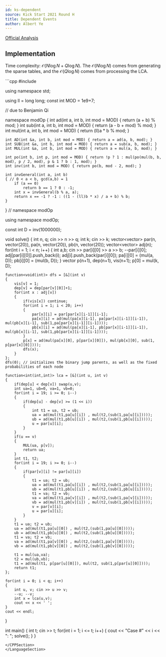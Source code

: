 ```yaml
---
id: ks-dependent
source: Kick Start 2021 Round H
title: Dependent Events 
author: Albert Ye
---
```


[Official Analysis](https://codingcompetitions.withgoogle.com/kickstart/round/0000000000435914/00000000008d9970#analysis)

## Implementation
Time complexity: $\mathcal{O}(N \log N + Q \log N)$. The $\mathcal{O}(N \log N)$ comes from generating the sparse tables, and the $\mathcal{O}(Q \log N)$ comes from processing the LCA.

<LanguageSection>
<CPPSection>
```cpp
#include <bits/stdc++.h>

using namespace std;

using ll = long long;
const int MOD = 1e9+7;

// due to Benjamin Qi

namespace modOp
{
	int ad(int a, int b, int mod = MOD) { return (a + b) % mod; }
	int sub(int a, int b, int mod = MOD) { return (a - b + mod) % mod; }
	int mul(int a, int b, int mod = MOD) { return (ll)a * b % mod; }

	int AD(int &a, int b, int mod = MOD) { return a = ad(a, b, mod); }
	int SUB(int &a, int b, int mod = MOD) { return a = sub(a, b, mod); }
	int MUL(int &a, int b, int mod = MOD) { return a = mul(a, b, mod); }

	int po(int b, int p, int mod = MOD) { return !p ? 1 : mul(po(mul(b, b, mod), p / 2, mod), p & 1 ? b : 1, mod); }
	int inv(int b, int mod = MOD) { return po(b, mod - 2, mod); }

	int invGeneral(int a, int b)
	{ // 0 < a < b, gcd(a,b) = 1
		if (a == 0)
			return b == 1 ? 0 : -1;
		int x = invGeneral(b % a, a);
		return x == -1 ? -1 : ((1 - (ll)b * x) / a + b) % b;
	}
} // namespace modOp

using namespace modOp;

const int D = inv(1000000);

void solve()
{
	int n, q; cin >> n >> q;
	int k; cin >> k;
	vector<vector<int>> par(n, vector<int>(20)), pa(n, vector<int>(20)), pb(n, vector<int>(20));
	vector<vector<int>> adj(n);
	for(int i = 1; i < n; i++)
	{
		int a,b;
		cin >> par[i][0] >> a >> b;
		--par[i][0];
		adj[par[i][0]].push_back(i);
		adj[i].push_back(par[i][0]);
		pa[i][0] = (mul(a, D));
		pb[i][0] = (mul(b, D));
	}
	vector<int> p(n+1), dep(n+1), vis(n+1);
	p[0] = mul(k, D);

	function<void(int)> dfs = [&](int v)
	{
		vis[v] = 1;
		dep[v] = dep[par[v][0]]+1;
		for(int x : adj[v])
		{
			if(vis[x]) continue;
			for(int i = 1; i < 20; i++)
			{
				par[x][i] = par[par[x][i-1]][i-1];
				pa[x][i] = ad(mul(pa[x][i-1], pa[par[x][i-1]][i-1]), mul(pb[x][i-1], sub(1,pa[par[x][i-1]][i-1])));
				pb[x][i] = ad(mul(pa[x][i-1], pb[par[x][i-1]][i-1]), mul(pb[x][i-1], sub(1,pb[par[x][i-1]][i-1])));
			}
			p[x] = ad(mul(pa[x][0], p[par[x][0]]), mul(pb[x][0], sub(1, p[par[x][0]])));
			dfs(x);
		}
	};
	dfs(0); // initializes the binary jump parents, as well as the fixed probabilities of each node

	function<int(int,int)> lca = [&](int u, int v)
	{
		if(dep[u] < dep[v]) swap(u,v);
		int ua=1, ub=0, va=1, vb=0;
		for(int i = 19; i >= 0; i--)
		{
			if(dep[u] - dep[v] >= (1 << i))
			{
				int t1 = ua, t2 = ub;
				ua = ad(mul(t1,pa[u][i]) , mul(t2,(sub(1,pa[u][i]))));
				ub = ad(mul(t1,pb[u][i]) , mul(t2,(sub(1,pb[u][i]))));
				u = par[u][i];
			}
		}
		if(u == v)
		{
			MUL(ua, p[v]);
			return ua;
		}
		int t1, t2;
		for(int i = 19; i >= 0; i--)
		{
			if(par[v][i] != par[u][i])
			{
				t1 = ua; t2 = ub;
				ua = ad(mul(t1,pa[u][i]) , mul(t2,(sub(1,pa[u][i]))));
				ub = ad(mul(t1,pb[u][i]) , mul(t2,(sub(1,pb[u][i]))));
				t1 = va; t2 = vb;
				va = ad(mul(t1,pa[v][i]) , mul(t2,(sub(1,pa[v][i]))));
				vb = ad(mul(t1,pb[v][i]) , mul(t2,(sub(1,pb[v][i]))));
				v = par[v][i];
				u = par[u][i];
			}
		}
		t1 = ua; t2 = ub;
		ua = ad(mul(t1,pa[u][0]) , mul(t2,(sub(1,pa[u][0]))));
		ub = ad(mul(t1,pb[u][0]) , mul(t2,(sub(1,pb[u][0]))));
		t1 = va; t2 = vb;
		va = ad(mul(t1,pa[v][0]) , mul(t2,(sub(1,pa[v][0]))));
		vb = ad(mul(t1,pb[v][0]) , mul(t2,(sub(1,pb[v][0]))));

		t1 = mul(ua,va);
		t2 = mul(ub,vb);
		t1 = ad(mul(t1, p[par[u][0]]), mul(t2, sub(1,p[par[u][0]])));
		return t1;
	};

	for(int i = 0; i < q; i++)
	{
		int u, v; cin >> u >> v;
		--u; --v;
		int x = lca(u,v);
		cout << x << ' ';
	}
	cout << endl;
}

int main()
{
	int t; cin >> t;
	for(int i = 1; i <= t; i++)
	{
		cout << "Case #" << i << ": ";
		solve();
	}
}
```
</CPPSection>
</LanguageSection>
